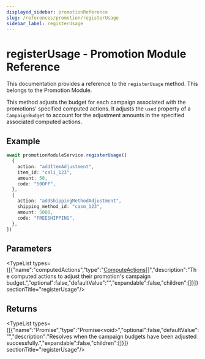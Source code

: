 ```yaml
---
displayed_sidebar: promotionReference
slug: /references/promotion/registerUsage
sidebar_label: registerUsage
---
```



# registerUsage - Promotion Module Reference

This documentation provides a reference to the `registerUsage` method. This belongs to the Promotion Module.

This method adjusts the budget for each campaign associated with the promotions' specified computed actions.
It adjusts the `used` property of a `CampaignBudget` to account for the adjustment amounts in the specified associated
computed actions.

## Example

```ts
await promotionModuleService.registerUsage([
  {
    action: "addItemAdjustment",
    item_id: "cali_123",
    amount: 50,
    code: "50OFF",
  },
  {
    action: "addShippingMethodAdjustment",
    shipping_method_id: "casm_123",
    amount: 5000,
    code: "FREESHIPPING",
  },
])
```

## Parameters

<TypeList types={[{"name":"computedActions","type":"[ComputeActions](../../../types/promotion.ComputeActions/page.mdx)[]","description":"The computed actions to adjust their promotion's campaign budget.","optional":false,"defaultValue":"","expandable":false,"children":[]}]}  sectionTitle="registerUsage"/>

## Returns

<TypeList types={[{"name":"Promise","type":"Promise&#60;void&#62;","optional":false,"defaultValue":"","description":"Resolves when the campaign budgets have been adjusted successfully.","expandable":false,"children":[]}]}  sectionTitle="registerUsage"/>
